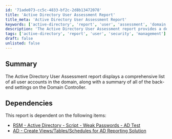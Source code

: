 ```yaml
---
id: '71ade073-cc5c-4833-bf2c-2d8b13472078'
title: 'Active Directory User Assessment Report'
title_meta: 'Active Directory User Assessment Report'
keywords: ['active-directory', 'report', 'user', 'assessment', 'domain', 'settings']
description: 'The Active Directory User Assessment report provides a detailed overview of all user accounts within the domain, including a summary of the associated back-end settings on the Domain Controller, enabling administrators to assess user security and account management effectively.'
tags: ['active-directory', 'report', 'user', 'security', 'management']
draft: false
unlisted: false
---
```

## Summary

The Active Directory User Assessment report displays a comprehensive list of all user accounts in the domain, along with a summary of all of the back-end settings on the Domain Controller.

## Dependencies

This report is dependent on the following items:

- [RSM - Active Directory - Script - Weak Passwords - AD Test](https://proval.itglue.com/DOC-5078775-9492875)
- [AD - Create Views/Tables/Schedules for AD Reporting Solution](https://proval.itglue.com/DOC-5078775-9492882)










